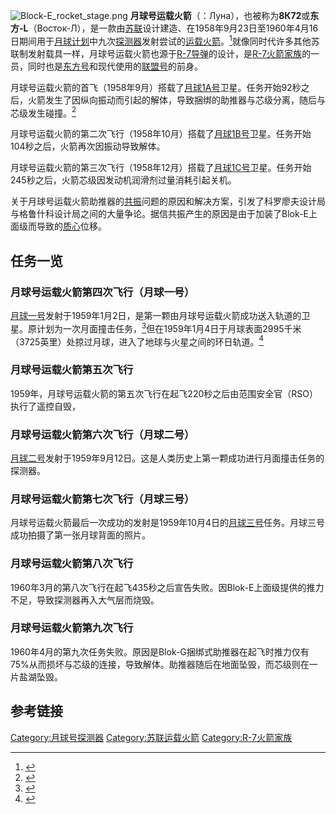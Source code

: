{{Refimprove|time=2021-02-26T08:32:16+00:00}}
[[File:Block-E_rocket_stage.png|thumb]]
'''月球号运载火箭'''（{{Lang|ru|俄语}}：Луна），也被称为'''8К72'''或'''东方-L'''（Восток-Л），是一款由[[苏联|苏联]]设计建造、在1958年9月23日至1960年4月16日期间用于[[月球号系列探测器|月球计划]]中九次[[空间探测器|探测器]]发射尝试的[[运载火箭|运载火箭]]。<ref>{{cite web|title=Soyuz - Version: Luna 8K72|url=http://www.astronautix.com/lvs/soyuz.htm|accessdate=|author=|date=|format=|publisher=[[Encyclopedia_Astronautica|Encyclopedia Astronautica]]|language=|archive-url=https://www.webcitation.org/5mqiUXlX2?url=http://www.astronautix.com/lvs/soyuz.htm|archive-date=2010-01-17}}</ref>就像同时代许多其他苏联制发射载具一样，月球号运载火箭也源于[[R-7弹道导弹|R-7导弹]]的设计，是[[R-7火箭家族|R-7火箭家族]]的一员，同时也是[[東方號運載火箭|东方号]]和现代使用的[[聯盟號運載火箭|联盟号]]的前身。

月球号运载火箭的首飞（1958年9月）搭载了[[月球1A號|月球1A号]]卫星。任务开始92秒之后，火箭发生了因纵向振动而引起的解体，导致捆绑的助推器与芯级分离，随后与芯级发生碰撞。<ref name="tent">{{cite web|title=Tentatively Identified Missions and Launch Failures|url=http://nssdc.gsfc.nasa.gov/planetary/tent_launch.html|date=2005-01-06|publisher=NASA NSSDC|access-date=2021-01-27|archive-date=2020-05-17|archive-url=https://web.archive.org/web/20200517090520/https://nssdc.gsfc.nasa.gov/planetary/tent_launch.html|dead-url=no}}</ref>

月球号运载火箭的第二次飞行（1958年10月）搭载了[[月球1B號|月球1B号]]卫星。任务开始104秒之后，火箭再次因振动导致解体。

月球号运载火箭的第三次飞行（1958年12月）搭载了[[月球1C號|月球1C号]]卫星。任务开始245秒之后，火箭芯级因发动机润滑剂过量消耗引起关机。

关于月球号运载火箭助推器的[[共振|共振]]问题的原因和解决方案，引发了科罗廖夫设计局与格鲁什科设计局之间的大量争论。据信共振产生的原因是由于加装了Blok-E上面级而导致的[[質心|质心]]位移。

== 任务一览 ==

=== 月球号运载火箭第四次飞行（月球一号） ===
[[月球1号|月球一号]]发射于1959年1月2日，是第一颗由月球号运载火箭成功送入轨道的卫星。原计划为一次月面撞击任务，<ref name=":0">{{cite web|title=Soyuz - Soyuz Chronology|url=http://www.astronautix.com/lvs/soyuz.htm|accessdate=|author=|date=|format=|publisher=[[Encyclopedia_Astronautica|Encyclopedia Astronautica]]|language=|archive-url=https://www.webcitation.org/5mqiUXlX2?url=http://www.astronautix.com/lvs/soyuz.htm|archive-date=2010-01-17}}</ref>但在1959年1月4日于月球表面2995千米（3725英里）处掠过月球，进入了地球与火星之间的环日轨道。<ref name=":1">{{cite web|title=Luna 1 - NSSDC ID: 1959-012A|url=https://nssdc.gsfc.nasa.gov/nmc/spacecraft/display.action?id=1959-012A|publisher=NASA|access-date=2021-01-27|archive-date=2019-06-02|archive-url=https://web.archive.org/web/20190602031816/https://nssdc.gsfc.nasa.gov/nmc/spacecraft/display.action?id=1959-012A|dead-url=no}}</ref>

=== 月球号运载火箭第五次飞行 ===
1959年，月球号运载火箭的第五次飞行在起飞220秒之后由范围安全官（RSO）执行了遥控自毁，

=== 月球号运载火箭第六次飞行（月球二号） ===
[[月球2号|月球二号]]发射于1959年9月12日。这是人类历史上第一颗成功进行月面撞击任务的探测器。

=== 月球号运载火箭第七次飞行（月球三号） ===
月球号运载火箭最后一次成功的发射是1959年10月4日的[[月球3号|月球三号]]任务。月球三号成功拍摄了第一张月球背面的照片。

=== 月球号运载火箭第八次飞行 ===
1960年3月的第八次飞行在起飞435秒之后宣告失败。因Blok-E上面级提供的推力不足，导致探测器再入大气层而烧毁。

=== 月球号运载火箭第九次飞行 ===
1960年4月的第九次任务失败。原因是Blok-G捆绑式助推器在起飞时推力仅有75%从而损坏与芯级的连接，导致解体。助推器随后在地面坠毁，而芯级则在一片盐湖坠毁。

== 参考链接 ==
{{reflist}}

{{Russian launch vehicles}}

[[Category:月球号探测器|Category:月球号探测器]]
[[Category:苏联运载火箭|Category:苏联运载火箭]]
[[Category:R-7火箭家族|Category:R-7火箭家族]]